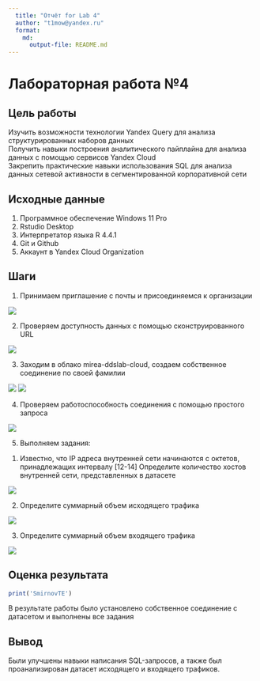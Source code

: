 ```yaml
---
  title: "Отчёт for Lab 4"
  author: "t1mow@yandex.ru"
  format: 
    md: 
      output-file: README.md
---
```


# Лабораторная работа №4

## Цель работы 

Изучить возможности технологии Yandex Query для анализа структурированных наборов данных    
Получить навыки построения аналитического пайплайна для анализа данных с помощью сервисов Yandex Cloud    
Закрепить практические навыки использования SQL для анализа данных сетевой активности в сегментированной корпоративной сети

## Исходные данные

  1. Программное обеспечение Windows 11 Pro
  2. Rstudio Desktop
  3. Интерпретатор языка R 4.4.1
  4. Git и Github
  5. Аккаунт в Yandex Cloud Organization

## Шаги

1. Принимаем приглашение с почты и присоединяемся к организации

![](images/1.png)

2. Проверяем доступность данных с помощью сконструированного URL

![](images/2.png)

3. Заходим в облако mirea-ddslab-cloud, создаем собственное соединение по своей фамилии

![](images/3.png)
![](images/4.png)

4. Проверяем работоспособность соединения с помощью простого запроса

![](images/5.png)

5. Выполняем задания:

  1) Известно, что IP адреса внутренней сети начинаются с октетов, принадлежащих интервалу [12-14]
  Определите количество хостов внутренней сети, представленных в датасете
  
  ![](images/6.png)
  
  2) Определите суммарный объем исходящего трафика
  
  ![](images/7.png)
  
  3) Определите суммарный объем входящего трафика
  
  ![](images/8.png)
  
## Оценка результата

```r
print('SmirnovTE')
```
В результате работы было установлено собственное соединение с датасетом и выполнены все задания

## Вывод

Были улучшены навыки написания SQL-запросов, а также был проанализирован датасет исходящего и входящего трафиков.